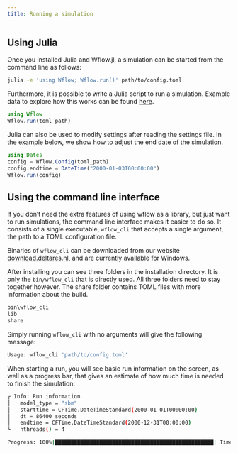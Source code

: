 ```yaml
---
title: Running a simulation
---
```


## Using Julia

Once you installed Julia and Wflow.jl, a simulation can be started from the command line as
follows:

```bash
julia -e 'using Wflow; Wflow.run()' path/to/config.toml
```

Furthermore, it is possible to write a Julia script to run a simulation. Example data to
explore how this works can be found [here](./download_example_models.qmd).

```julia
using Wflow
Wflow.run(toml_path)
```

Julia can also be used to modify settings after reading the settings file. In the example
below, we show how to adjust the end date of the simulation.

```julia
using Dates
config = Wflow.Config(toml_path)
config.endtime = DateTime("2000-01-03T00:00:00")
Wflow.run(config)
```

## Using the command line interface

If you don't need the extra features of using wflow as a library, but just want to run
simulations, the command line interface makes it easier to do so. It consists of a single
executable, `wflow_cli` that accepts a single argument, the path to a TOML configuration file.

Binaries of `wflow_cli` can be downloaded from our website
[download.deltares.nl](https://download.deltares.nl/en/download/wflow/), and are currently
available for Windows.

After installing you can see three folders in the installation directory. It is only the
`bin/wflow_cli` that is directly used. All three folders need to stay together however. The
share folder contains TOML files with more information about the build.

```bash
bin\wflow_cli
lib
share
```

Simply running `wflow_cli` with no arguments will give the following message:

```bash
Usage: wflow_cli 'path/to/config.toml'
```

When starting a run, you will see basic run information on the screen, as well as a progress
bar, that gives an estimate of how much time is needed to finish the simulation:

```bash
┌ Info: Run information
│   model_type = "sbm"
│   starttime = CFTime.DateTimeStandard(2000-01-01T00:00:00)
│   dt = 86400 seconds
│   endtime = CFTime.DateTimeStandard(2000-12-31T00:00:00)
└   nthreads() = 4

Progress: 100%|██████████████████████████████████████████████████| Time: 0:00:27
```

